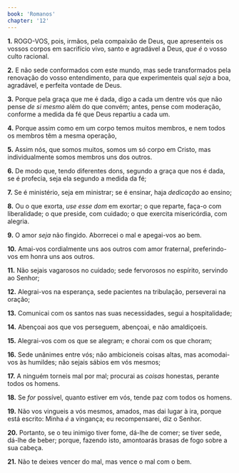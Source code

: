 ```yaml
---
book: 'Romanos'
chapter: '12'
---
```


**1.** ROGO-VOS, pois, irmãos, pela compaixão de Deus, que apresenteis os vossos corpos em sacrifício vivo, santo e agradável a Deus, *que é* o vosso culto racional.

**2.** E não sede conformados com este mundo, mas sede transformados pela renovação do vosso entendimento, para que experimenteis qual *seja* a boa, agradável, e perfeita vontade de Deus.

**3.** Porque pela graça que me é dada, digo a cada um dentre vós que não pense *de si mesmo* além do que convém; antes, pense com moderação, conforme a medida da fé que Deus repartiu a cada um.

**4.** Porque assim como em um corpo temos muitos membros, e nem todos os membros têm a mesma operação,

**5.** Assim nós, que somos muitos, somos um só corpo em Cristo, mas individualmente somos membros uns dos outros.

**6.** De modo que, tendo diferentes dons, segundo a graça que nos é dada, se é profecia, seja ela segundo a medida da fé;

**7.** Se é ministério, seja em ministrar; se é ensinar, haja *dedicação* ao ensino;

**8.** Ou o que exorta, *use esse dom* em exortar; o que reparte, faça-o com liberalidade; o que preside, com cuidado; o que exercita misericórdia, com alegria.

**9.** O amor *seja* não fingido. Aborrecei o mal e apegai-vos ao bem.

**10.** Amai-vos cordialmente uns aos outros com amor fraternal, preferindo-vos em honra uns aos outros.

**11.** Não sejais vagarosos no cuidado; sede fervorosos no espírito, servindo ao Senhor;

**12.** Alegrai-vos na esperança, sede pacientes na tribulação, perseverai na oração;

**13.** Comunicai com os santos nas suas necessidades, segui a hospitalidade;

**14.** Abençoai aos que vos perseguem, abençoai, e não amaldiçoeis.

**15.** Alegrai-vos com os que se alegram; e chorai com os que choram;

**16.** Sede unânimes entre vós; não ambicioneis coisas altas, mas acomodai-vos às humildes; não sejais sábios em vós mesmos;

**17.** A ninguém torneis mal por mal; procurai as *coisas* honestas, perante todos os homens.

**18.** Se *for* possível, quanto estiver em vós, tende paz com todos os homens.

**19.** Não vos vingueis a vós mesmos, amados, mas dai lugar à ira, porque está escrito: Minha *é* a vingança; eu recompensarei, diz o Senhor.

**20.** Portanto, se o teu inimigo tiver fome, dá-lhe de comer; se tiver sede, dá-lhe de beber; porque, fazendo isto, amontoarás brasas de fogo sobre a sua cabeça.

**21.** Não te deixes vencer do mal, mas vence o mal com o bem.